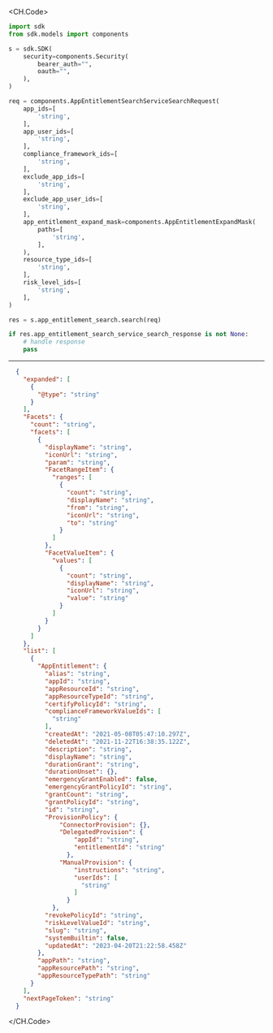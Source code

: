 
<CH.Code>
```python Search.py
import sdk
from sdk.models import components

s = sdk.SDK(
    security=components.Security(
        bearer_auth="",
        oauth="",
    ),
)

req = components.AppEntitlementSearchServiceSearchRequest(
    app_ids=[
        'string',
    ],
    app_user_ids=[
        'string',
    ],
    compliance_framework_ids=[
        'string',
    ],
    exclude_app_ids=[
        'string',
    ],
    exclude_app_user_ids=[
        'string',
    ],
    app_entitlement_expand_mask=components.AppEntitlementExpandMask(
        paths=[
            'string',
        ],
    ),
    resource_type_ids=[
        'string',
    ],
    risk_level_ids=[
        'string',
    ],
)

res = s.app_entitlement_search.search(req)

if res.app_entitlement_search_service_search_response is not None:
    # handle response
    pass
```
---

```json Example Response
  {
    "expanded": [
      {
        "@type": "string"
      }
    ],
    "Facets": {
      "count": "string",
      "facets": [
        {
          "displayName": "string",
          "iconUrl": "string",
          "param": "string",
          "FacetRangeItem": {
            "ranges": [
              {
                "count": "string",
                "displayName": "string",
                "from": "string",
                "iconUrl": "string",
                "to": "string"
              }
            ]
          },
          "FacetValueItem": {
            "values": [
              {
                "count": "string",
                "displayName": "string",
                "iconUrl": "string",
                "value": "string"
              }
            ]
          }
        }
      ]
    },
    "list": [
      {
        "AppEntitlement": {
          "alias": "string",
          "appId": "string",
          "appResourceId": "string",
          "appResourceTypeId": "string",
          "certifyPolicyId": "string",
          "complianceFrameworkValueIds": [
            "string"
          ],
          "createdAt": "2021-05-08T05:47:10.297Z",
          "deletedAt": "2021-11-22T16:38:35.122Z",
          "description": "string",
          "displayName": "string",
          "durationGrant": "string",
          "durationUnset": {},
          "emergencyGrantEnabled": false,
          "emergencyGrantPolicyId": "string",
          "grantCount": "string",
          "grantPolicyId": "string",
          "id": "string",
          "ProvisionPolicy": {
              "ConnectorProvision": {},
              "DelegatedProvision": {
                  "appId": "string",
                  "entitlementId": "string"
                },
              "ManualProvision": {
                  "instructions": "string",
                  "userIds": [
                    "string"
                  ]
                }
            },
          "revokePolicyId": "string",
          "riskLevelValueId": "string",
          "slug": "string",
          "systemBuiltin": false,
          "updatedAt": "2023-04-20T21:22:58.458Z"
        },
        "appPath": "string",
        "appResourcePath": "string",
        "appResourceTypePath": "string"
      }
    ],
    "nextPageToken": "string"
  }
```
</CH.Code>
